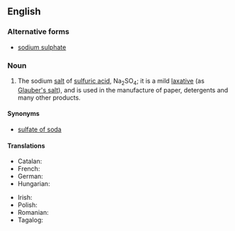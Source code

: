 ==English==
{{wikipedia}}

===Alternative forms===
* [[sodium sulphate]]

===Noun===
{{en-noun|-}}

# {{lb|en|inorganic compound}} The sodium [[salt]] of [[sulfuric acid]], Na<sub>2</sub>SO<sub>4</sub>; it is a mild [[laxative]] (as [[Glauber's salt]]), and is used in the manufacture of paper, detergents and many other products.

====Synonyms====
* [[sulfate of soda]]

====Translations====
{{trans-top|Na<sub>2</sub>SO<sub>4</sub>}}
* Catalan: {{t|ca|sulfat de sodi|m}}
* French: {{t|fr|sulfate de sodium|m}}
* German: {{t+|de|Natriumsulfat|n}}
* Hungarian: {{t|hu|nátrium-szulfát}}
{{trans-mid}}
* Irish: {{t|ga|sulfáit sóidiam|f}}
* Polish: {{t|pl|siarczan sodu|m}}
* Romanian: {{t+|ro|sulfat de sodiu|m}}
* Tagalog: {{t|tl|sodyum sulpat}}
{{trans-bottom}}